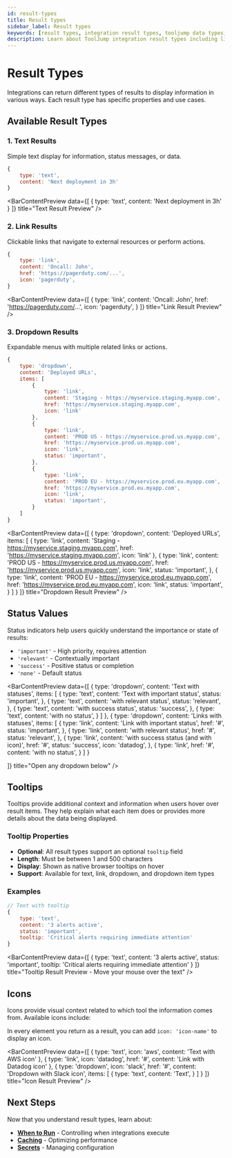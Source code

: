 ```yaml
---
id: result-types
title: Result types
sidebar_label: Result types
keywords: [result types, integration result types, tooljump data types, integration output, data display]
description: Learn about ToolJump integration result types including links, text, dropdowns, and other data display formats for your custom integrations.
---
```




# Result Types

Integrations can return different types of results to display information in various ways. Each result type has specific properties and use cases.

## Available Result Types

### 1. Text Results

Simple text display for information, status messages, or data.

```javascript
{
    type: 'text',
    content: 'Next deployment in 3h'
}
```

<BarContentPreview 
  data={[
    {
      type: 'text',
      content: 'Next deployment in 3h'
    }
  ]}
  title="Text Result Preview"
/>

### 2. Link Results

Clickable links that navigate to external resources or perform actions.

```javascript
{
    type: 'link',
    content: 'Oncall: John',
    href: 'https://pagerduty.com/...',
    icon: 'pagerduty',
}
```

<BarContentPreview 
  data={[
    {
        type: 'link',
        content: 'Oncall: John',
        href: 'https://pagerduty.com/...',
        icon: 'pagerduty',
    }
  ]}
  title="Link Result Preview"
/>

### 3. Dropdown Results

Expandable menus with multiple related links or actions.

```javascript
{
    type: 'dropdown',
    content: 'Deployed URLs',
    items: [
        {
            type: 'link',
            content: 'Staging - https://myservice.staging.myapp.com',
            href: 'https://myservice.staging.myapp.com',
            icon: 'link'
        },
        {
            type: 'link',
            content: 'PROD US - https://myservice.prod.us.myapp.com',
            href: 'https://myservice.prod.us.myapp.com',
            icon: 'link',
            status: 'important',
        },
        {
            type: 'link',
            content: 'PROD EU - https://myservice.prod.eu.myapp.com',
            href: 'https://myservice.prod.eu.myapp.com',
            icon: 'link',
            status: 'important',
        }
    ]
}
```

<BarContentPreview 
  data={[
    {
      type: 'dropdown',
      content: 'Deployed URLs',
      items: [
        {
          type: 'link',
          content: 'Staging - https://myservice.staging.myapp.com',
          href: 'https://myservice.staging.myapp.com',
          icon: 'link'
        },
        {
          type: 'link',
          content: 'PROD US - https://myservice.prod.us.myapp.com',
          href: 'https://myservice.prod.us.myapp.com',
          icon: 'link',
          status: 'important',
        },
        {
          type: 'link',
          content: 'PROD EU - https://myservice.prod.eu.myapp.com',
          href: 'https://myservice.prod.eu.myapp.com',
          icon: 'link',
          status: 'important',
        }
      ]
    }
  ]}
  title="Dropdown Result Preview"
/>

## Status Values

Status indicators help users quickly understand the importance or state of results:

- `'important'` - High priority, requires attention
- `'relevant'` - Contextually important
- `'success'` - Positive status or completion
- `'none'` - Default status

<BarContentPreview 
  data={[
    {
        type: 'dropdown',
        content: 'Text with statuses',
        items: [
            {
                type: 'text',
                content: 'Text with important status',
                status: 'important',
            },
            {
                type: 'text',
                content: 'with relevant status',
                status: 'relevant',
            },
            {
                type: 'text',
                content: 'with success status',
                status: 'success',
            },
            {
                type: 'text',
                content: 'with no status',
            }
        ]
    },
    {
        type: 'dropdown',
        content: 'Links with statuses',
        items: [
            {
                type: 'link',
                content: 'Link with important status',
                href: '#',
                status: 'important',
            },
            {
                type: 'link',
                content: 'with relevant status',
                href: '#',
                status: 'relevant',
            },
            {
                type: 'link',
                content: 'with success status (and with icon)',
                href: '#',
                status: 'success',
                icon: 'datadog',
            },
            {
                type: 'link',
                href: '#',
                content: 'with no status',
            }
        ]
    }
    
  ]}
  title="Open any dropdown below"
/>

## Tooltips

Tooltips provide additional context and information when users hover over result items. They help explain what each item does or provides more details about the data being displayed.

### Tooltip Properties

- **Optional**: All result types support an optional `tooltip` field
- **Length**: Must be between 1 and 500 characters
- **Display**: Shown as native browser tooltips on hover
- **Support**: Available for text, link, dropdown, and dropdown item types

### Examples

```javascript
// Text with tooltip
{
    type: 'text',
    content: '3 alerts active',
    status: 'important',
    tooltip: 'Critical alerts requiring immediate attention'
}
```

<BarContentPreview 
  data={[
    {
      type: 'text',
      content: '3 alerts active',
      status: 'important',
      tooltip: 'Critical alerts requiring immediate attention'
    }
  ]}
  title="Tooltip Result Preview - Move your mouse over the text"
/>

## Icons

Icons provide visual context related to which tool the information comes from. Available icons include:

In every element you return as a result, you can add `icon: 'icon-name'` to display an icon.

<BarContentPreview 
  data={[
    {
        type: 'text',
        icon: 'aws',
        content: 'Text with AWS icon'
    },
    {
        type: 'link',
        icon: 'datadog',
        href: '#',
        content: 'Link with Datadog icon'
    },
    {
        type: 'dropdown',
        icon: 'slack',
        href: '#',
        content: 'Dropdown with Slack icon',
        items: [
            {
                type: 'text',
                content: 'Text',
            }
        ]
    }
  ]}
  title="Icon Result Preview"
/>

<IconShowcase />

## Next Steps

Now that you understand result types, learn about:
- **[When to Run](./when-to-run.md)** - Controlling when integrations execute
- **[Caching](./caching.md)** - Optimizing performance
- **[Secrets](./secrets.md)** - Managing configuration
